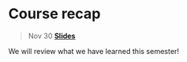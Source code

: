 
# Course recap

> Nov 30 [**Slides**](assets/slides/13-1_course_recap.pdf)

We will review what we have learned this semester!